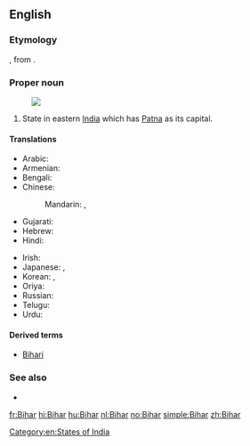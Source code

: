 {{also|bihar}}
==English==
{{wikipedia}}
===Etymology===
{{etyl|hi}} {{term|बिहार|tr=Bihār|lang=hi}}, from {{etyl|sa}} {{term|विहार|tr=vihāra|lang=sa||temple; monastery}}.

===Proper noun===
{{en-proper noun}}
[[Image:Bihar in India (disputed hatched).svg|thumb|]]
# State in eastern [[India]] which has [[Patna]] as its capital.

====Translations====
{{trans-top|a state in eastern India}}
* Arabic: {{t-|ar|بيهار|m|tr=biihaar}}
* Armenian: {{t-|hy|Բիհար|tr=Bihar}}
* Bengali: {{t-|bn|বিহার|tr=Bihar|sc=Beng}}
* Chinese:
*: Mandarin: {{t|cmn|比哈爾邦|sc=Hani}},  {{t|cmn|比哈尔邦|tr=Bǐhā'ěr-bāng|sc=Hani}}
* Gujarati: {{t|gu|બિહાર|sc=Gujr}}
* Hebrew: {{t-|he|ביהר}}
* Hindi: {{t+|hi|बिहार|tr=bihār}}
{{trans-mid}}
* Irish: {{t|ga|Biohár|m}}
* Japanese: {{t-|ja|ビハール州|tr=Bihāru-shū}},  {{t-|ja|ビハール|tr=Bihāru}}
* Korean: {{t-|ko|비하르 주|tr=Bihareu ju|sc=Hang}},  {{t-|ko|비하르|tr=Bihareu|sc=Hang}}
* Oriya: {{t-|or|ବିହାର|sc=Orya}}
* Russian: {{t-|ru|Бихар|m|tr=Bixár}}
* Telugu: {{t+|te|బీహార్}}
* Urdu: {{t-|ur|بہار|tr=bihār}}
{{trans-bottom}}

====Derived terms====
* [[Bihari]]

===See also===
* {{list|en|states of India}}

[[Category:en:States of India]]

[[fr:Bihar]]
[[hi:Bihar]]
[[hu:Bihar]]
[[nl:Bihar]]
[[no:Bihar]]
[[simple:Bihar]]
[[zh:Bihar]]